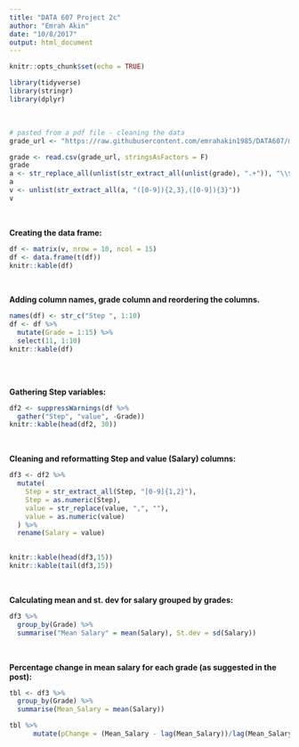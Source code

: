 ```yaml
---
title: "DATA 607 Project 2c"
author: "Emrah Akin"
date: "10/8/2017"
output: html_document
---
```


```r
knitr::opts_chunk$set(echo = TRUE)
```

```r
library(tidyverse)
library(stringr)
library(dplyr)
```

<br>

```r
# pasted from a pdf file - cleaning the data
grade_url <- "https://raw.githubusercontent.com/emrahakin1985/DATA607/master/datasets/Salary_Increase.csv"

grade <- read.csv(grade_url, stringsAsFactors = F)
grade
a <- str_replace_all(unlist(str_extract_all(unlist(grade), ".+")), "\\$", "")
a
v <- unlist(str_extract_all(a, "([0-9]){2,3},([0-9]){3}"))
v
```

<br>

**Creating the data frame:**
```r
df <- matrix(v, nrow = 10, ncol = 15)
df <- data.frame(t(df))
knitr::kable(df)
```

<br>

**Adding column names, grade column and reordering the columns.**
```r
names(df) <- str_c("Step ", 1:10)
df <- df %>% 
  mutate(Grade = 1:15) %>% 
  select(11, 1:10)
knitr::kable(df)
  
```

<br>

**Gathering Step variables:**
```r
df2 <- suppressWarnings(df %>% 
  gather("Step", "value", -Grade))
knitr::kable(head(df2, 30))

```

<br>

**Cleaning and reformatting Step and value (Salary) columns:**
```r
df3 <- df2 %>% 
  mutate(
    Step = str_extract_all(Step, "[0-9]{1,2}"),
    Step = as.numeric(Step),
    value = str_replace(value, ",", ""),
    value = as.numeric(value)
  ) %>% 
  rename(Salary = value)
  

knitr::kable(head(df3,15))
knitr::kable(tail(df3,15))
```

<br>

**Calculating mean and st. dev for salary grouped by grades:**
```r
df3 %>% 
  group_by(Grade) %>% 
  summarise("Mean Salary" = mean(Salary), St.dev = sd(Salary))
```

<br>

**Percentage change in mean salary for each grade (as suggested in the post):**
```r

tbl <- df3 %>% 
  group_by(Grade) %>% 
  summarise(Mean_Salary = mean(Salary))

tbl %>% 
      mutate(pChange = (Mean_Salary - lag(Mean_Salary))/lag(Mean_Salary) * 100)
```




